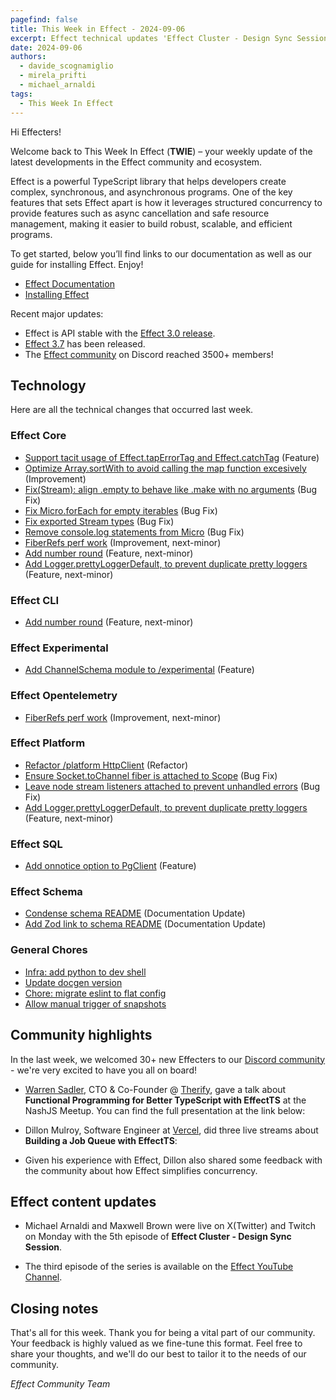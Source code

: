 ```yaml
---
pagefind: false
title: This Week in Effect - 2024-09-06
excerpt: Effect technical updates 'Effect Cluster - Design Sync Session ep. 5' by Michael Arnaldi and Maxwell Brown.
date: 2024-09-06
authors:
  - davide_scognamiglio
  - mirela_prifti
  - michael_arnaldi
tags:
  - This Week In Effect
---
```



Hi Effecters!

Welcome back to This Week In Effect (**TWIE**) – your weekly update of the latest developments in the Effect community and ecosystem.

Effect is a powerful TypeScript library that helps developers create complex, synchronous, and asynchronous programs. One of the key features that sets Effect apart is how it leverages structured concurrency to provide features such as async cancellation and safe resource management, making it easier to build robust, scalable, and efficient programs.

To get started, below you’ll find links to our documentation as well as our guide for installing Effect. Enjoy!

- [Effect Documentation](/docs/getting-started/introduction/)
- [Installing Effect](/docs/getting-started/installation/)

Recent major updates:

- Effect is API stable with the [Effect 3.0 release](https://effect.website/blog/effect-3.0).
- [Effect 3.7](https://effect.website/blog/effect-3.7) has been released.
- The [Effect community](https://discord.gg/effect-ts) on Discord reached 3500+ members!

## Technology

Here are all the technical changes that occurred last week.

### Effect Core

- [Support tacit usage of Effect.tapErrorTag and Effect.catchTag](https://github.com/Effect-TS/effect/pull/3516) (Feature)
- [Optimize Array.sortWith to avoid calling the map function excesively](https://github.com/Effect-TS/effect/pull/3536) (Improvement)
- [Fix(Stream): align .empty to behave like .make with no arguments](https://github.com/Effect-TS/effect/pull/3543) (Bug Fix)
- [Fix Micro.forEach for empty iterables](https://github.com/Effect-TS/effect/pull/3545) (Bug Fix)
- [Fix exported Stream types](https://github.com/Effect-TS/effect/pull/3546) (Bug Fix)
- [Remove console.log statements from Micro](https://github.com/Effect-TS/effect/pull/3548) (Bug Fix)
- [FiberRefs perf work](https://github.com/Effect-TS/effect/pull/3518) (Improvement, next-minor)
- [Add number round](https://github.com/Effect-TS/effect/pull/3533) (Feature, next-minor)
- [Add Logger.prettyLoggerDefault, to prevent duplicate pretty loggers](https://github.com/Effect-TS/effect/pull/3552) (Feature, next-minor)

### Effect CLI

- [Add number round](https://github.com/Effect-TS/effect/pull/3533) (Feature, next-minor)

### Effect Experimental

- [Add ChannelSchema module to /experimental](https://github.com/Effect-TS/effect/pull/3557) (Feature)

### Effect Opentelemetry

- [FiberRefs perf work](https://github.com/Effect-TS/effect/pull/3518) (Improvement, next-minor)

### Effect Platform

- [Refactor /platform HttpClient](https://github.com/Effect-TS/effect/pull/3537) (Refactor)
- [Ensure Socket.toChannel fiber is attached to Scope](https://github.com/Effect-TS/effect/pull/3550) (Bug Fix)
- [Leave node stream listeners attached to prevent unhandled errors](https://github.com/Effect-TS/effect/pull/3555) (Bug Fix)
- [Add Logger.prettyLoggerDefault, to prevent duplicate pretty loggers](https://github.com/Effect-TS/effect/pull/3552) (Feature, next-minor)

### Effect SQL

- [Add onnotice option to PgClient](https://github.com/Effect-TS/effect/pull/3529) (Feature)

### Effect Schema

- [Condense schema README](https://github.com/Effect-TS/effect/pull/3534) (Documentation Update)
- [Add Zod link to schema README](https://github.com/Effect-TS/effect/pull/3538) (Documentation Update)

### General Chores

- [Infra: add python to dev shell](https://github.com/Effect-TS/effect/pull/3531)
- [Update docgen version](https://github.com/Effect-TS/effect/pull/3539)
- [Chore: migrate eslint to flat config](https://github.com/Effect-TS/effect/pull/3528)
- [Allow manual trigger of snapshots](https://github.com/Effect-TS/effect/pull/3556)

## Community highlights

In the last week, we welcomed 30+ new Effecters to our [Discord community](https://discord.gg/effect-ts) - we're very excited to have you all on board!

- [Warren Sadler](https://x.com/WarrenTherify), CTO & Co-Founder @ [Therify](https://x.com/Therify), gave a talk about **Functional Programming for Better TypeScript with EffectTS** at the NashJS Meetup. You can find the full presentation at the link below:

  <YouTube
    id="https://www.youtube.com/embed/dmfeCrokKOw?si=8c1qR_XydkD6T5qc"
    title="NashJS: Functional Programming for Better TypeScript with EffectTS"
  />

- Dillon Mulroy, Software Engineer at [Vercel](https://vercel.com), did three live streams about **Building a Job Queue with EffectTS**:

  <TwitchPlayerNonInteractive video="2241459740" />

- Given his experience with Effect, Dillon also shared some feedback with the community about how Effect simplifies concurrency.

  <Tweet id="1830814038575431734" />

## Effect content updates

- Michael Arnaldi and Maxwell Brown were live on X(Twitter) and Twitch on Monday with the 5th episode of **Effect Cluster - Design Sync Session**.

  <Tweet id="1830612060461482030" />

- The third episode of the series is available on the [Effect YouTube Channel](https://www.youtube.com/@effect-ts).

  <YouTube
    id="https://www.youtube.com/embed/9lC1vOIYq4w?si=-tyoafwj5MsjMsZ8"
    title="Effect Cluster - Design Sync Session (Part 3)"
  />

## Closing notes

That's all for this week. Thank you for being a vital part of our community. Your feedback is highly valued as we fine-tune this format. Feel free to share your thoughts, and we'll do our best to tailor it to the needs of our community.

_Effect Community Team_
